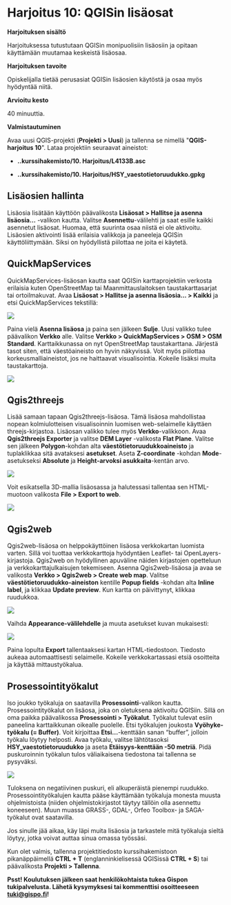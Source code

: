 # Harjoitus 10: QGISin lisäosat

**Harjoituksen sisältö**

Harjoituksessa tutustutaan QGISin monipuolisiin lisäosiin ja opitaan käyttämään muutamaa keskeistä lisäosaa.

**Harjoituksen tavoite**

Opiskelijalla tietää perusasiat QGISin lisäosien käytöstä ja osaa myös hyödyntää niitä.

**Arvioitu kesto**

40 minuuttia.

**Valmistautuminen**

Avaa uusi QGIS-projekti (**Projekti \> Uusi**) ja tallenna se nimellä \"**QGIS-harjoitus 10**\". Lataa projektiin seuraavat aineistot:

-   **..kurssihakemisto/10. Harjoitus/L4133B.asc**

-   **..kurssihakemisto/10. Harjoitus/HSY_vaestotietoruudukko.gpkg**

## Lisäosien hallinta

Lisäosia lisätään käyttöön päävalikosta **Lisäosat \> Hallitse ja asenna lisäosia...** -valikon kautta. Valitse **Asennettu**-välilehti ja saat esille kaikki asennetut lisäosat. Huomaa, että suurinta osaa niistä ei ole aktivoitu. Lisäosien aktivointi lisää erilaisia valikkoja ja paneeleja QGISin käyttöliittymään. Siksi on hyödyllistä piilottaa ne joita ei käytetä.

## QuickMapServices

QuickMapServices-lisäosan kautta saat QGISin karttaprojektiin verkosta erilaisia kuten OpenStreetMap tai Maanmittauslaitoksen taustakarttasarjat tai ortoilmakuvat. Avaa **Lisäosat \> Hallitse ja asenna lisäosia... \> Kaikki** ja etsi QuickMapServices tekstillä:

![](img/harjoitus_10/image1.png)

Paina vielä **Asenna lisäosa** ja paina sen jälkeen **Sulje**. Uusi valikko tulee päävalikon **Verkko** alle. Valitse **Verkko \> QuickMapServices \> OSM \> OSM Standard**. Karttaikkunassa on nyt OpenStreetMap taustakarttana. Järjestä tasot siten, että väestöaineisto on hyvin näkyvissä. Voit myös piilottaa korkeusmalliaineistot, jos ne haittaavat visualisointia. Kokeile lisäksi muita taustakarttoja.

![](img/harjoitus_10/image2.png)

## Qgis2threejs

Lisää samaan tapaan Qgis2threejs-lisäosa. Tämä lisäosa mahdollistaa nopean kolmiulotteisen visualisoinnin luomisen web-selaimelle käyttäen threejs-kirjastoa. Lisäosan valikko tulee myös **Verkko**-valikkoon. Avaa **Qgis2threejs Exporter** ja valitse **DEM Layer** -valikosta **Flat Plane**. Valitse sen jälkeen **Polygon**-kohdan alta **väestötietoruudukkoaineisto** ja tuplaklikkaa sitä avataksesi **asetukset**. Aseta **Z-coordinate** -kohdan **Mode**-asetukseksi **Absolute** ja **Height-arvoksi asukkaita**-kentän arvo.

![](img/harjoitus_10/image3.png)

Voit esikatsella 3D-mallia lisäosassa ja halutessasi tallentaa sen HTML-muotoon valikosta **File \> Export to web**.

![](img/harjoitus_10/image4.png)

## Qgis2web

Qgis2web-lisäosa on helppokäyttöinen lisäosa verkkokartan luomista varten. Sillä voi tuottaa verkkokarttoja hyödyntäen Leaflet- tai OpenLayers-kirjastoja. Qgis2web on hyödyllinen apuväline näiden kirjastojen opetteluun ja verkkokarttajulkaisujen tekemiseen. Asenna Qgis2web-lisäosa ja avaa se valikosta **Verkko \> Qgis2web \> Create web map**. Valitse **väestötietoruudukko-aineiston** kentille **Popup fields** -kohdan alta **Inline label**, ja klikkaa **Update preview**. Kun kartta on päivittynyt, klikkaa ruudukkoa.

![](img/harjoitus_10/image5.png)

Vaihda **Appearance-välilehdelle** ja muuta asetukset kuvan mukaisesti:

![](img/harjoitus_10/image6.png)

Paina lopulta **Export** tallentaaksesi kartan HTML-tiedostoon. Tiedosto aukeaa automaattisesti selaimelle. Kokeile verkkokartassasi etsiä osoitteita ja käyttää mittaustyökalua.

## Prosessointityökalut

Iso joukko työkaluja on saatavilla **Prosessointi**-valikon kautta. Prosessointityökalut on lisäosa, joka on oletuksena aktivoitu QGISiin. Sillä on oma paikka päävalikossa **Prosessointi \> Työkalut**. Työkalut tulevat esiin paneelina karttaikkunan oikealle puolelle. Etsi työkalujen joukosta **Vyöhyke-työkalu (= Buffer)**. Voit kirjoittaa **Etsi...**-kenttään sanan "buffer", jolloin työkalu löytyy helposti. Avaa työkalu, valitse lähtötasoksi **HSY_vaestotietoruudukko** ja aseta **Etäisyys-kenttään -50 metriä**. Pidä puskuroinnin työkalun tulos väliaikaisena tiedostona tai tallenna se pysyväksi.

![](img/harjoitus_10/image7.png)

Tuloksena on negatiivinen puskuri, eli alkuperäistä pienempi ruudukko. Prosessointityökalujen kautta pääse käyttämään työkaluja monesta muusta ohjelmistoista (niiden ohjelmistokirjastot täytyy tällöin olla asennettu koneeseen). Muun muassa GRASS-, GDAL-, Orfeo Toolbox- ja SAGA-työkalut ovat saatavilla.

Jos sinulle jää aikaa, käy läpi muita lisäosia ja tarkastele mitä työkaluja sieltä löytyy, jotka voivat auttaa sinua omassa työssäsi.

Kun olet valmis, tallenna projektitiedosto kurssihakemistoon pikanäppäimellä **CTRL + T** (englanninkielisessä QGISissä **CTRL + S**) tai päävalikosta **Projekti \> Tallenna**.

::: hint-box
**Psst! Koulutuksen jälkeen saat henkilökohtaista tukea Gispon tukipalvelusta. Lähetä kysymyksesi tai kommenttisi osoitteeseen [tuki\@gispo.fi](mailto:tuki@gispo.fi){.email}!**
:::
